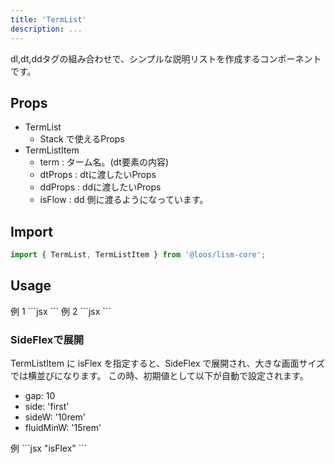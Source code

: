 ```yaml
---
title: 'TermList'
description: ...
---
```



dl,dt,ddタグの組み合わせで、シンプルな説明リストを作成するコンポーネントです。

## Props
- TermList
	- Stack で使えるProps
- TermListItem
	- term : ターム名。(dt要素の内容)
	- dtProps : dtに渡したいProps
	- ddProps : ddに渡したいProps
	- isFlow : dd 側に渡るようになっています。


## Import

```js
import { TermList, TermListItem } from '@loos/lism-core';
```

## Usage

<Preview>
	<PreviewTitle>例 1</PreviewTitle>
	<PreviewArea resize p={20}>
		<TermList>
			<TermListItem term="The term A">
				<DammyText />
			</TermListItem>
			<TermListItem term="The term B">
				<DammyText length="l" />
			</TermListItem>
			<TermListItem term="The term C">
				<DammyText length="m" />
			</TermListItem>
		</TermList>
	</PreviewArea>
	<PreviewCode>
		```jsx
		<TermList>
			<TermListItem term="The term A">
				<DammyText />
			</TermListItem>
			<TermListItem term="The term B">
				<DammyText length="l" />
			</TermListItem>
			<TermListItem term="The term C">
				<DammyText length="m" />
			</TermListItem>
		</TermList>
		```
	</PreviewCode>
</Preview>

<Preview>
	<PreviewTitle>例 2</PreviewTitle>
	<PreviewArea resize p={20}>
		<TermList>
			<TermListItem term="The term A" ddProps={{pis: '1em'}}>
				<DammyText />
			</TermListItem>
			<TermListItem term="The term B" ddProps={{pis: '1em'}}>
				<DammyText length="l" />
			</TermListItem>
			<TermListItem term="The term C" isFlow='s' ddProps={{pis: '1em'}}>
				<DammyText />
				<DammyText length="m" />
			</TermListItem>
		</TermList>
	</PreviewArea>
	<PreviewCode>
		```jsx
		<TermList>
			<TermListItem term="The term A" ddProps={{pis: '1em'}}>
				<DammyText />
			</TermListItem>
			<TermListItem term="The term B" ddProps={{pis: '1em'}}>
				<DammyText length="l" />
			</TermListItem>
			<TermListItem term="The term C" isFlow='s' ddProps={{pis: '1em'}}>
				<DammyText />
				<DammyText length="m" />
			</TermListItem>
		</TermList>
		```
	</PreviewCode>
</Preview>


### SideFlexで展開

TermListItem に isFlex を指定すると、SideFlex で展開され、大きな画面サイズでは横並びになります。
この時、初期値として以下が自動で設定されます。

- gap: 10
- side: 'first'
- sideW: '10rem'
- fluidMinW: '15rem'

<Preview>
	<PreviewTitle>例</PreviewTitle>
	<PreviewArea resize p={20}>
		<TermList>
			<TermListItem isFlex term="The term A">
				<DammyText />
				<DammyText length="m" />
			</TermListItem>
			<TermListItem isFlex term="The term B LongName Version test.">
				<DammyText length="l" />
			</TermListItem>
		</TermList>
	</PreviewArea>
	<PreviewCode>
		```jsx "isFlex"
		<TermList>
			<TermListItem isFlex term="The term A">
				<DammyText />
				<DammyText length="m" />
			</TermListItem>
			<TermListItem isFlex term="The term B LongName Version test.">
				<DammyText length="l" />
			</TermListItem>
		</TermList>
		```
	</PreviewCode>
</Preview>
